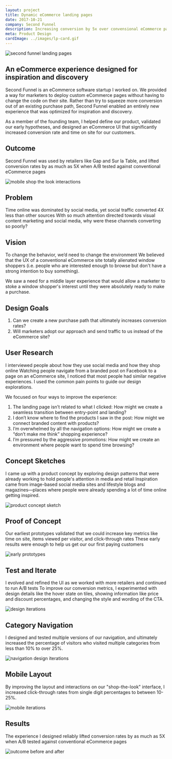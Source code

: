 ```yaml
---
layout: project
title: Dynamic eCommerce landing pages
date: 2017-10-21
company: Second Funnel
description: Increasing conversion by 5x over convensional eCommerce pages
meta: Product Design
cardImage: ../images/lp-card.gif
---
```

![second funnel landing pages](../images/lp-hero.png)

## An eCommerce experience designed for inspiration and discovery
Second Funnel is an eCommerce software startup I worked on. We provided a way for marketers to deploy custom eCommerce pages without having to change the code on their site. Rather than try to squeeze more conversion out of an existing purchase path, Second Funnel enabled an entirely new experience that was optimized for inspiration and discovery.

As a member of the founding team, I helped define our product, validated our early hypotheses, and designed an eCommerce UI that significantly increased conversion rate and time on site for our customers.

## Outcome
Second Funnel was used by retailers like Gap and Sur la Table, and lifted conversion rates by as much as 5X when A/B tested against conventional eCommerce pages

![mobile shop the look interactions](../images/lp-card.gif)

## Problem
Time online was dominated by social media, yet social traffic converted 4X less than other sources
With so much attention directed towards visual content marketing and social media, why were these channels converting so poorly?

## Vision
To change the behavior, we’d need to change the environment
We believed that the UX of a conventional eCommerce site totally alienated window shoppers (i.e. people who are interested enough to browse but don't have a strong intention to buy something).

We saw a need for a middle layer experience that would allow a marketer to stoke a window shopper's interest until they were absolutely ready to make a purchase.

## Design Goals
1. Can we create a new purchase path that ultimately increases conversion rates?
2. Will marketers adopt our approach and send traffic to us instead of the eCommerce site?

## User Research
I interviewed people about how they use social media and how they shop online
Watching people navigate from a branded post on Facebook to a page on an eCommerce site, I noticed that most people had similar negative experiences. I used the common pain points to guide our design explorations.

We focused on four ways to improve the experience:

1. The landing page isn’t related to what I clicked: How might we create a seamless transition between entry-point and landing?
1. I don’t know where to find the products I saw in the post: How might we connect branded content with products?
1. I’m overwhelmed by all the navigation options: How might we create a “don’t make me think” shopping experience?
1. I’m pressured by the aggressive promotions: How might we create an environment where people want to spend time browsing?

## Concept Sketches
I came up with a product concept by exploring design patterns that were already working to hold people's attention in media and retail
Inspiration came from image-based social media sites and lifestyle blogs and magazines—places where people were already spending a lot of time online getting inspired.

![product concept sketch](../images/lp-sketches.png)


## Proof of Concept
Our earliest prototypes validated that we could increase key metrics like time on site, items viewed per visitor, and click-through rates
These early results were enough to help us get our our first paying customers

![early prototypes](../images/lp-mvp-prototypes.png)

## Test and Iterate
I evolved and refined the UI as we worked with more retailers and continued to run A/B tests
To improve our conversion metrics, I experimented with design details like the hover state on tiles, showing information like price and discount percentages, and changing the style and wording of the CTA.

![design iterations](../images/lp-design-evolution.png)

## Category Navigation
I designed and tested multiple versions of our navigation, and ultimately increased the percentage of visitors who visited multiple categories from less than 10% to over 25%.

![navigation design iterations](../images/lp-nav-iteration.gif)

## Mobile Layout
By improving the layout and interactions on our "shop-the-look" interface, I increased click-through rates from single digit percentages to between 10-25%.  

![mobile iterations](../images/lp-mobile-shop-the-look-iteration.png)

## Results
The experience I designed reliably lifted conversion rates by as much as 5X when A/B tested against conventional eCommerce pages

![outcome before and after](../images/lp-outcome.png)
